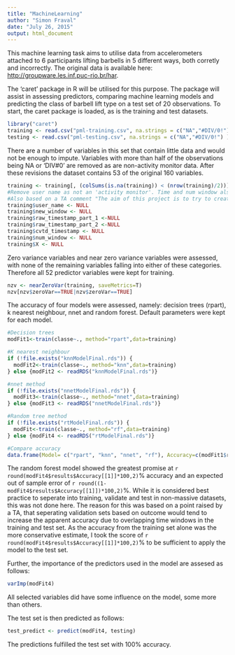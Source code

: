 ```yaml
---
title: "MachineLearning"
author: "Simon Fraval"
date: "July 26, 2015"
output: html_document
---
```


This machine learning task aims to utilise data from accelerometers attached to 6 participants lifting barbells in 5 different ways, both corretly and incorrectly. The original data is available here: <http://groupware.les.inf.puc-rio.br/har>.

The 'caret' package in R will be utilised for this purpose. The package will assist in assessing predictors, comparing machine learning models and predicting the class of barbell lift type on a test set of 20 observations.
To start, the caret package is loaded, as is the training and test datasets.
```r
library("caret")
training <- read.csv("pml-training.csv", na.strings = c("NA","#DIV/0!"))
testing <- read.csv("pml-testing.csv", na.strings = c("NA","#DIV/0!") )
```


There are a number of variables in this set that contain little data and would not be enough to impute. Variables with more than half of the observations being NA or 'DIV#0' are removed as are non-activity monitor data. After these revisions the dataset contains 53 of the original 160 variables.
```r
training <- training[, (colSums(is.na(training)) < (nrow(training)/2))]
#Remove user name as not an 'activity monitor'. Time and num window also removed on this basis, so as to be generalisable.
#Also based on a TA comment "The aim of this project is to try to create a good classifier model that could potentially be used to analyse how well anyone is performing some exercise"
training$user_name <- NULL
training$new_window <- NULL
training$raw_timestamp_part_1 <-NULL
training$raw_timestamp_part_2 <-NULL
training$cvtd_timestamp <- NULL
training$num_window <- NULL
training$X <- NULL
```

Zero variance variables and near zero variance variables were assessed, with none of the remaining variables falling into either of these categories. Therefore all 52 predictor variables were kept for training.
```r
nzv <- nearZeroVar(training, saveMetrics=T)
nzv[nzv$zeroVar==TRUE|nzv$zeroVar==TRUE]
```

The accuracy of four models were assessed, namely: decision trees (rpart), k nearest neighbour, nnet and random forest. Default parameters were kept for each model.
```r
#Decision trees
modFit1<-train(classe~., method="rpart",data=training)

#K nearest neighbour
if (!file.exists("knnModelFinal.rds")) {
  modFit2<-train(classe~., method="knn",data=training)
} else {modFit2 <- readRDS("knnModelFinal.rds")}

#nnet method
if (!file.exists("nnetModelFinal.rds")) {
  modFit3<-train(classe~., method="nnet",data=training)
} else {modFit3 <- readRDS("nnetModelFinal.rds")}

#Random tree method
if (!file.exists("rtModelFinal.rds")) {
  modFit<-train(classe~., method="rf",data=training)
} else {modFit4 <- readRDS("rtModelFinal.rds")}

#Compare accuracy
data.frame(Model= c("rpart", "knn", "nnet", "rf"), Accuracy=c(modFit1$results$Accuracy[[1]],modFit2$results$Accuracy[[1]],modFit3$results$Accuracy[[1]],modFit4$results$Accuracy[[1]]))

```

The random forest model showed the greatest promise at `r round(modFit4$results$Accuracy[[1]]*100,2)`% accuracy and an expected out of sample error of `r round((1-modFit4$results$Accuracy[[1]])*100,2)`%.
While it is considered best practice to seperate into training, validate and test in non-massive datasets, this was not done here. The reason for this was based on a point raised by a TA, that seperating validation sets based on outcome would tend to increase the apparent accuracy due to overlapping time windows in the training and test set. As the accuracy from the training set alone was the more conservative estimate, I took the score of `r round(modFit4$results$Accuracy[[1]]*100,2)`% to be sufficient to apply the model to the test set. 

Further, the importance of the predictors used in the model are assesed as follows:
```r
varImp(modFit4)
```
All selected variables did have some influence on the model, some more than others.

The test set is then predicted as follows:
```r
test_predict <- predict(modFit4, testing)
```
The predictions fulfilled the test set with 100% accuracy.